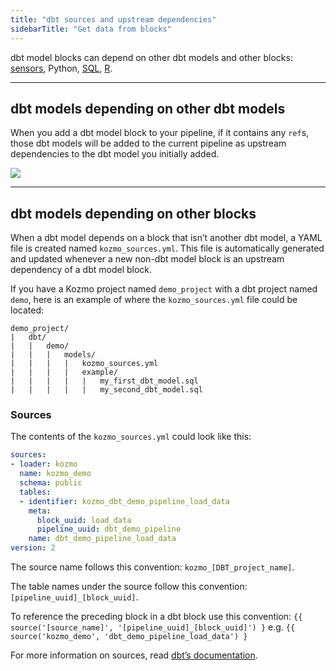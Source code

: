 ```yaml
---
title: "dbt sources and upstream dependencies"
sidebarTitle: "Get data from blocks"
---
```


dbt model blocks can depend on other dbt models and other blocks:
[sensors](/design/blocks/sensor), Python,
[SQL](/guides/blocks/sql-blocks),
[R](/guides/blocks/r-blocks).

---

## dbt models depending on other dbt models

When you add a dbt model block to your pipeline, if it contains any `ref`s,
those dbt models will be added to the current pipeline as upstream dependencies
to the dbt model you initially added.

![](https://github.com/kozmoai/assets/blob/main/dbt-model-refs.gif?raw=true)

---

## dbt models depending on other blocks

When a dbt model depends on a block that isn’t another dbt model, a YAML file is
created named `kozmo_sources.yml`. This file is automatically generated and
updated whenever a new non-dbt model block is an upstream dependency of a dbt
model block.

If you have a Kozmo project named `demo_project` with a dbt project named `demo`,
here is an example of where the `kozmo_sources.yml` file could be located:

```
demo_project/
|   dbt/
|   |   demo/
|   |   |   models/
|   |   |   |   kozmo_sources.yml
|   |   |   |   example/
|   |   |   |   |   my_first_dbt_model.sql
|   |   |   |   |   my_second_dbt_model.sql
```

### Sources

The contents of the `kozmo_sources.yml` could look like this:

```yaml
sources:
- loader: kozmo
  name: kozmo_demo
  schema: public
  tables:
  - identifier: kozmo_dbt_demo_pipeline_load_data
    meta:
      block_uuid: load_data
      pipeline_uuid: dbt_demo_pipeline
    name: dbt_demo_pipeline_load_data
version: 2
```

The source name follows this convention: `kozmo_[DBT_project_name]`.

The table names under the source follow this convention:
`[pipeline_uuid]_[block_uuid]`.

To reference the preceding block in a dbt block use this convention:
`{{ source('[source_name]', '[pipeline_uuid]_[block_uuid]') }`
e.g.
`{{ source('kozmo_demo', 'dbt_demo_pipeline_load_data') }`

For more information on sources, read
[dbt’s documentation](https://docs.getdbt.com/docs/build/sources).
